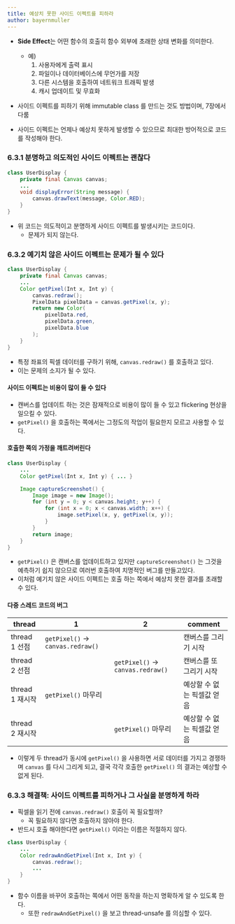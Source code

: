 ```yaml
---
title: 예상치 못한 사이드 이펙트를 피하라
author: bayernmuller
---
```


* **Side Effect**는 어떤 함수의 호출히 함수 외부에 초래한 상태 변화를 의미한다.

    * 예)
        1. 사용자에게 출력 표시
        2. 파일이나 데이터베이스에 무언가를 저장
        3. 다른 시스템을 호출하여 네트워크 트래픽 발생
        4. 캐시 업데이트 및 무효화

* 사이드 이펙트를 피하기 위해 immutable class 를 만드는 것도 방법이며, 7장에서 다룸
* 사이드 이펙트는 언제나 예상치 못하게 발생할 수 있으므로 최대한 방어적으로 코드를 작성해야 한다.

### 6.3.1 분명하고 의도적인 사이드 이펙트는 괜찮다

```java correct
class UserDisplay {
    private final Canvas canvas;
    ...
    void displayError(String message) {
        canvas.drawText(message, Color.RED);
    }
}
```

* 위 코드는 의도적이고 분명하게 사이드 이펙트를 발생시키는 코드이다.
    * 문제가 되지 않는다.

### 6.3.2 예기치 않은 사이드 이펙트는 문제가 될 수 있다

```java incorrect
class UserDisplay {
    private final Canvas canvas;
    ...
    Color getPixel(Int x, Int y) {
        canvas.redraw();
        PixelData pixelData = canvas.getPixel(x, y);
        return new Color(
            pixelData.red,
            pixelData.green,
            pixelData.blue
        );
    }
}
```

* 특정 좌표의 픽셀 데이터를 구하기 위해, `canvas.redraw()` 를 호출하고 있다.
* 이는 문제의 소지가 될 수 있다.

#### 사이드 이펙트는 비용이 많이 들 수 있다

* 캔버스를 업데이트 하는 것은 잠재적으로 비용이 많이 들 수 있고 flickering 현상을 일으킬 수 있다.
* `getPixel()` 을 호출하는 쪽에서는 그정도의 작업이 필요한지 모르고 사용할 수 있다.

#### 호출한 쪽의 가정을 깨트려버린다

```java incorrect
class UserDisplay {
    ...
    Color getPixel(Int x, Int y) { ... }

    Image captureScreenshot() {
        Image image = new Image();
        for (int y = 0; y < canvas.height; y++) {
            for (int x = 0; x < canvas.width; x++) {
                image.setPixel(x, y, getPixel(x, y));
            }
        }
        return image;
    }
}
```
* `getPixel()` 은 캔버스를 업데이트하고 있지만 `captureScreenshot()` 는 그것을 예측하기 쉽지 않으므로 여러번 호출하여 치명적인 버그를 만들고있다.
* 이처럼 예기치 않은 사이드 이펙트는 호출 하는 쪽에서 예상치 못한 결과를 초래할 수 있다.

#### 다중 스레드 코드의 버그

|thread|1|2|comment|
|---|---|---|---|
|thread 1 선점|`getPixel()` -> `canvas.redraw()`||캔버스를 그리기 시작|
|thread 2 선점||`getPixel()` -> `canvas.redraw()`|캔버스를 또 그리기 시작|
|thread 1 재시작|`getPixel()` 마무리||예상할 수 없는 픽셀값 얻음|
|thread 2 재시작||`getPixel()` 마무리|예상할 수 없는 픽셀값 얻음|

* 이렇게 두 thread가 동시에 `getPixel()` 을 사용하면 서로 데이터를 가지고 경쟁하며 `canvas` 를 다시 그리게 되고, 결국 각각 호출한 `getPixel()` 의 결과는 예상할 수 없게 된다.

### 6.3.3 해결책: 사이드 이펙트를 피하거나 그 사실을 분명하게 하라

* 픽셀을 읽기 전에 `canvas.redraw()` 호출이 꼭 필요할까?
    * 꼭 필요하지 않다면 호출하지 않아야 한다.
* 반드시 호출 해야한다면 `getPixel()` 이라는 이름은 적절하지 않다.

```java correct
class UserDisplay {
    ...
    Color redrawAndGetPixel(Int x, Int y) {
        canvas.redraw();
        ...
    }
}
```

* 함수 이름을 바꾸어 호출하는 쪽에서 어떤 동작을 하는지 명확하게 알 수 있도록 한다.
    * 또한 `redrawAndGetPixel()` 을 보고 thread-unsafe 를 의심할 수 있다.
